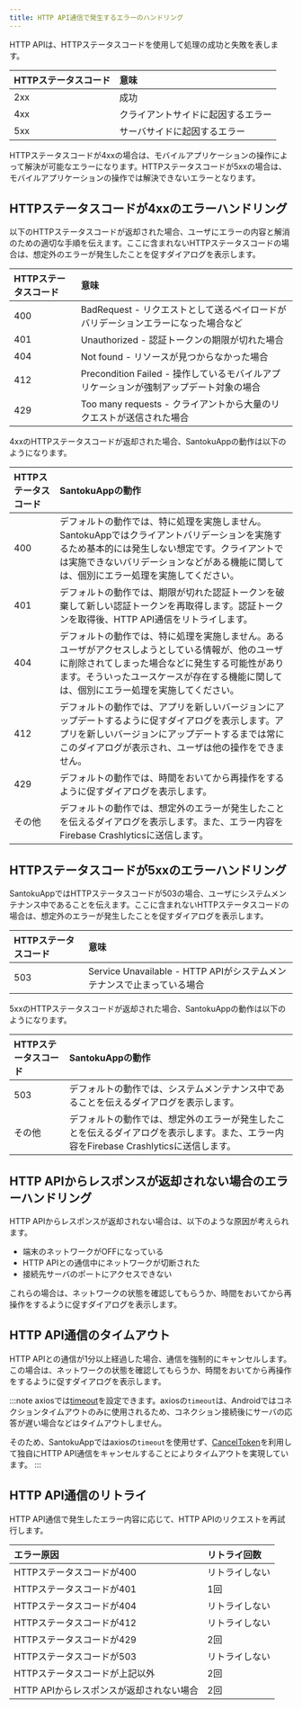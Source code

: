 ```yaml
---
title: HTTP API通信で発生するエラーのハンドリング
---
```


HTTP APIは、HTTPステータスコードを使用して処理の成功と失敗を表します。

| HTTPステータスコード | 意味                         |
| :---------------- | :-------------------------- |
| 2xx               | 成功                         |
| 4xx               | クライアントサイドに起因するエラー |
| 5xx               | サーバサイドに起因するエラー      |

HTTPステータスコードが4xxの場合は、モバイルアプリケーションの操作によって解決が可能なエラーになります。HTTPステータスコードが5xxの場合は、モバイルアプリケーションの操作では解決できないエラーとなります。

## HTTPステータスコードが4xxのエラーハンドリング

以下のHTTPステータスコードが返却された場合、ユーザにエラーの内容と解消のための適切な手順を伝えます。ここに含まれないHTTPステータスコードの場合は、想定外のエラーが発生したことを促すダイアログを表示します。

| HTTPステータスコード | 意味                                                                        |
| :---------------- | :------------------------------------------------------------------------- |
| 400               | BadRequest - リクエストとして送るペイロードがバリデーションエラーになった場合など       |
| 401               | Unauthorized - 認証トークンの期限が切れた場合                                    |
| 404               | Not found - リソースが見つからなかった場合                                       |
| 412               | Precondition Failed - 操作しているモバイルアプリケーションが強制アップデート対象の場合 |
| 429               | Too many requests - クライアントから大量のリクエストが送信された場合                |

4xxのHTTPステータスコードが返却された場合、SantokuAppの動作は以下のようになります。

| HTTPステータスコード | SantokuAppの動作                                                              |
| :---------------- | :------------------------------------------------------------------------- |
| 400               | デフォルトの動作では、特に処理を実施しません。SantokuAppではクライアントバリデーションを実施するため基本的には発生しない想定です。クライアントでは実施できないバリデーションなどがある機能に関しては、個別にエラー処理を実施してください。 |
| 401               | デフォルトの動作では、期限が切れた認証トークンを破棄して新しい認証トークンを再取得します。認証トークンを取得後、HTTP API通信をリトライします。 |
| 404               | デフォルトの動作では、特に処理を実施しません。あるユーザがアクセスしようとしている情報が、他のユーザに削除されてしまった場合などに発生する可能性があります。そういったユースケースが存在する機能に関しては、個別にエラー処理を実施してください。 |
| 412               | デフォルトの動作では、アプリを新しいバージョンにアップデートするように促すダイアログを表示します。アプリを新しいバージョンにアップデートするまでは常にこのダイアログが表示され、ユーザは他の操作をできません。 |
| 429               | デフォルトの動作では、時間をおいてから再操作をするように促すダイアログを表示します。|
| その他             | デフォルトの動作では、想定外のエラーが発生したことを伝えるダイアログを表示します。また、エラー内容をFirebase Crashlyticsに送信します。 |

## HTTPステータスコードが5xxのエラーハンドリング

SantokuAppではHTTPステータスコードが503の場合、ユーザにシステムメンテナンス中であることを伝えます。ここに含まれないHTTPステータスコードの場合は、想定外のエラーが発生したことを促すダイアログを表示します。

| HTTPステータスコード | 意味                                                                        |
| :---------------- | :------------------------------------------------------------------------- |
| 503               | Service Unavailable - HTTP APIがシステムメンテナンスで止まっている場合             |

5xxのHTTPステータスコードが返却された場合、SantokuAppの動作は以下のようになります。

| HTTPステータスコード | SantokuAppの動作                                                              |
| :---------------- | :------------------------------------------------------------------------- |
| 503               | デフォルトの動作では、システムメンテナンス中であることを伝えるダイアログを表示します。 |
| その他             | デフォルトの動作では、想定外のエラーが発生したことを伝えるダイアログを表示します。また、エラー内容をFirebase Crashlyticsに送信します。 |

## HTTP APIからレスポンスが返却されない場合のエラーハンドリング

HTTP APIからレスポンスが返却されない場合は、以下のような原因が考えられます。

- 端末のネットワークがOFFになっている
- HTTP APIとの通信中にネットワークが切断された
- 接続先サーバのポートにアクセスできない

これらの場合は、ネットワークの状態を確認してもらうか、時間をおいてから再操作をするように促すダイアログを表示します。

## HTTP API通信のタイムアウト

HTTP APIとの通信が1分以上経過した場合、通信を強制的にキャンセルします。この場合は、ネットワークの状態を確認してもらうか、時間をおいてから再操作をするように促すダイアログを表示します。

:::note
axiosでは[timeout](https://github.com/axios/axios#request-config)を設定できます。axiosの`timeout`は、Androidではコネクションタイムアウトのみに使用されるため、コネクション接続後にサーバの応答が遅い場合などはタイムアウトしません。

そのため、SantokuAppではaxiosの`timeout`を使用せず、[CancelToken](https://github.com/axios/axios#cancellation)を利用して独自にHTTP API通信をキャンセルすることによりタイムアウトを実現しています。
:::

## HTTP API通信のリトライ

HTTP API通信で発生したエラー内容に応じて、HTTP APIのリクエストを再試行します。

| エラー原因                                       | リトライ回数  |
| :--------------------------------------------- | :---------- |
| HTTPステータスコードが400                         | リトライしない |
| HTTPステータスコードが401                         | 1回          |
| HTTPステータスコードが404                         | リトライしない |
| HTTPステータスコードが412                         | リトライしない |
| HTTPステータスコードが429                         | 2回          |
| HTTPステータスコードが503                         | リトライしない |
| HTTPステータスコードが上記以外                      | 2回          |
| HTTP APIからレスポンスが返却されない場合             | 2回          |
